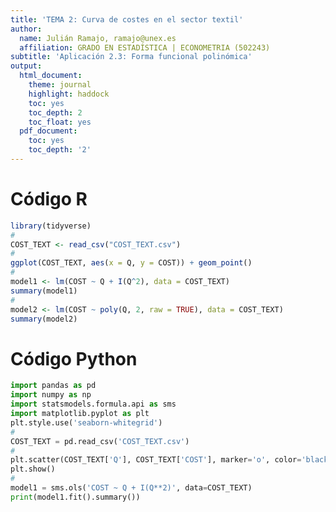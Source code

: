 ```yaml
---
title: 'TEMA 2: Curva de costes en el sector textil'
author:
  name: Julián Ramajo, ramajo@unex.es
  affiliation: GRADO EN ESTADÍSTICA | ECONOMETRIA (502243)
subtitle: 'Aplicación 2.3: Forma funcional polinómica'
output:
  html_document:
    theme: journal
    highlight: haddock
    toc: yes
    toc_depth: 2
    toc_float: yes
  pdf_document:
    toc: yes
    toc_depth: '2'
---
```


# Código R

```r
library(tidyverse)
#
COST_TEXT <- read_csv("COST_TEXT.csv")
#
ggplot(COST_TEXT, aes(x = Q, y = COST)) + geom_point()
#
model1 <- lm(COST ~ Q + I(Q^2), data = COST_TEXT)
summary(model1)
# 
model2 <- lm(COST ~ poly(Q, 2, raw = TRUE), data = COST_TEXT)
summary(model2)
```

# Código Python

```python
import pandas as pd
import numpy as np
import statsmodels.formula.api as sms
import matplotlib.pyplot as plt
plt.style.use('seaborn-whitegrid')
#
COST_TEXT = pd.read_csv('COST_TEXT.csv')
# 
plt.scatter(COST_TEXT['Q'], COST_TEXT['COST'], marker='o', color='black')
plt.show()
#
model1 = sms.ols('COST ~ Q + I(Q**2)', data=COST_TEXT)
print(model1.fit().summary())
```

